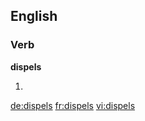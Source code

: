 ==English==

===Verb===
'''dispels'''

# {{third-person singular of|dispel}}

[[de:dispels]]
[[fr:dispels]]
[[vi:dispels]]